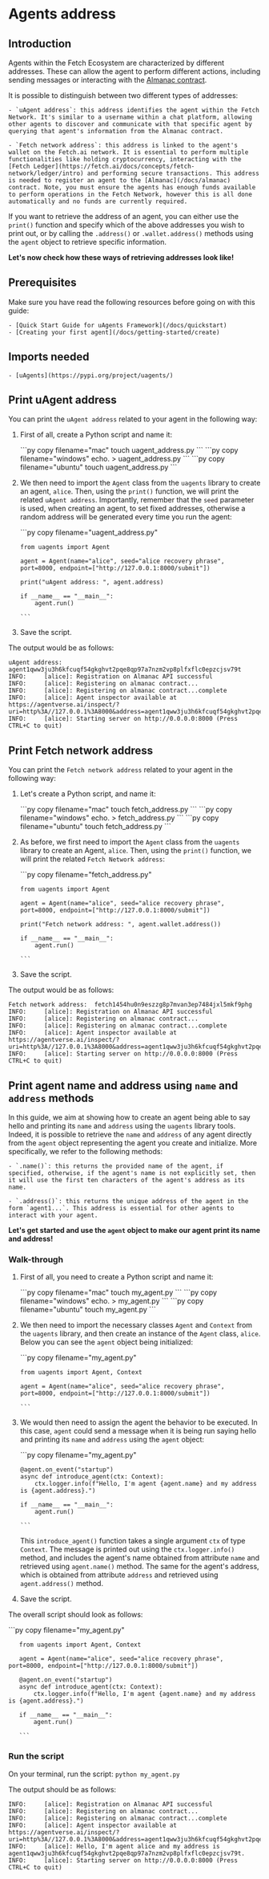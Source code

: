 
# Agents address

## Introduction

Agents within the Fetch Ecosystem are characterized by different addresses. These can allow the agent to perform different actions, including sending messages or interacting with the [Almanac contract](/docs/almanac).

It is possible to distinguish between two different types of addresses:

    - `uAgent address`: this address identifies the agent within the Fetch Network. It's similar to a username within a chat platform, allowing other agents to discover and communicate with that specific agent by querying that agent's information from the Almanac contract.

    - `Fetch network address`: this address is linked to the agent's wallet on the Fetch.ai network. It is essential to perform multiple functionalities like holding cryptocurrency, interacting with the [Fetch Ledger](https://fetch.ai/docs/concepts/fetch-network/ledger/intro) and performing secure transactions. This address is needed to register an agent to the [Almanac](/docs/almanac) contract. Note, you must ensure the agents has enough funds available to perform operations in the Fetch Network, however this is all done automatically and no funds are currently required. 

If you want to retrieve the address of an agent, you can either use the `print()` function and specify which of the above addresses you wish to print out, or by calling the `.address()` or `.wallet.address()` methods using the `agent` object to retrieve specific information.

**Let's now check how these ways of retrieving addresses look like!**

## Prerequisites

Make sure you have read the following resources before going on with this guide:

    - [Quick Start Guide for uAgents Framework](/docs/quickstart)
    - [Creating your first agent](/docs/getting-started/create)

## Imports needed

    - [uAgents](https://pypi.org/project/uagents/)

## Print uAgent address

You can print the `uAgent address` related to your agent in the following way:

1. First of all, create a Python script and name it:

   <CodeGroup hasCopy isOSFile>
   <DocsCode mac={true}>
       ```py copy filename="mac"
       touch uagent_address.py
       ```
   </DocsCode>

   <DocsCode windows={true}>
       ```py copy filename="windows"
       echo. > uagent_address.py
       ```
   </DocsCode>

   <DocsCode ubuntu={true}>
       ```py copy filename="ubuntu"
       touch uagent_address.py
       ```
   </DocsCode>
   </CodeGroup>

2. We then need to import the `Agent` class from the `uagents` library to create an agent, `alice`. Then, using the `print()` function, we will print the related `uAgent address`. Importantly, remember that the `seed` parameter is used, when creating an agent, to set fixed addresses, otherwise a random address will be generated every time you run the agent:

   <GithubCodeSegment digest="dc9c1e764bfffbbc0e4b2d21fac166f0">
       <CodeSegment
           path="https://github.com/fetchai/uAgent-Examples/blob/main/5-documentation/guides/agents/getting-started/getting-uagent-address/uagent_address.py"
           lineStart={1}
           lineEnd={8}
           last_updated={""}
           hosted={true}
       />
   </GithubCodeSegment>
   <CodeGroup dynamic hasCopy isLocalHostedFile digest='dc9c1e764bfffbbc0e4b2d21fac166f0'>
   
   <DocsCode local={true}>
       ```py copy filename="uagent_address.py"
   
       from uagents import Agent
       
       agent = Agent(name="alice", seed="alice recovery phrase", port=8000, endpoint=["http://127.0.0.1:8000/submit"])
       
       print("uAgent address: ", agent.address)
       
       if __name__ == "__main__":
           agent.run()
   
       ```
   </DocsCode>
   
   </CodeGroup>

3. Save the script.

The output would be as follows:

   ```
   uAgent address:  agent1qww3ju3h6kfcuqf54gkghvt2pqe8qp97a7nzm2vp8plfxflc0epzcjsv79t
   INFO:     [alice]: Registration on Almanac API successful
   INFO:     [alice]: Registering on almanac contract...
   INFO:     [alice]: Registering on almanac contract...complete
   INFO:     [alice]: Agent inspector available at https://agentverse.ai/inspect/?uri=http%3A//127.0.0.1%3A8000&address=agent1qww3ju3h6kfcuqf54gkghvt2pqe8qp97a7nzm2vp8plfxflc0epzcjsv79t
   INFO:     [alice]: Starting server on http://0.0.0.0:8000 (Press CTRL+C to quit)
   ```

## Print Fetch network address

You can print the `Fetch network address` related to your agent in the following way:

1. Let's create a Python script, and name it:

   <CodeGroup hasCopy isOSFile>
   <DocsCode mac={true}>
      ```py copy filename="mac"
      touch fetch_address.py
      ```
   </DocsCode>

   <DocsCode windows={true}>
       ```py copy filename="windows"
       echo. > fetch_address.py
       ```
   </DocsCode>

   <DocsCode ubuntu={true}>
       ```py copy filename="ubuntu"
       touch fetch_address.py
       ```
   </DocsCode>
   </CodeGroup>

2. As before, we first need to import the `Agent` class from the `uagents` library to create an Agent, `alice`. Then, using the `print()` function, we will print the related `Fetch Network address`:

   <GithubCodeSegment digest="c1a9f6fba2e2472ad6adbbfe330dee10">
       <CodeSegment
           path="https://github.com/fetchai/uAgent-Examples/blob/main/5-documentation/guides/agents/getting-started/getting-uagent-address/fetch_address.py"
           lineStart={1}
           lineEnd={8}
           last_updated={""}
           hosted={true}
       />
   </GithubCodeSegment>
   <CodeGroup dynamic hasCopy isLocalHostedFile digest='c1a9f6fba2e2472ad6adbbfe330dee10'>
   
   <DocsCode local={true}>
       ```py copy filename="fetch_address.py"
   
       from uagents import Agent
       
       agent = Agent(name="alice", seed="alice recovery phrase", port=8000, endpoint=["http://127.0.0.1:8000/submit"])
       
       print("Fetch network address: ", agent.wallet.address())
       
       if __name__ == "__main__":
           agent.run()
   
       ```
   </DocsCode>
   
   </CodeGroup>

3. Save the script.

The output would be as follows:

   ```
   Fetch network address:  fetch1454hu0n9eszzg8p7mvan3ep7484jxl5mkf9phg
   INFO:     [alice]: Registration on Almanac API successful
   INFO:     [alice]: Registering on almanac contract...
   INFO:     [alice]: Registering on almanac contract...complete
   INFO:     [alice]: Agent inspector available at https://agentverse.ai/inspect/?uri=http%3A//127.0.0.1%3A8000&address=agent1qww3ju3h6kfcuqf54gkghvt2pqe8qp97a7nzm2vp8plfxflc0epzcjsv79t
   INFO:     [alice]: Starting server on http://0.0.0.0:8000 (Press CTRL+C to quit)
   ```

## Print agent name and address using `name` and `address` methods

In this guide, we aim at showing how to create an agent being able to say hello and printing its `name` and `address` using the `uagents` library tools. Indeed, it is possible to retrieve the `name` and `address` of any agent directly from the `agent` object representing the agent you create and initialize. More specifically, we refer to the following methods:

    - `.name()`: this returns the provided name of the agent, if specified, otherwise, if the agent's name is not explicitly set, then it will use the first ten characters of the agent's address as its name.

    - `.address()`: this returns the unique address of the agent in the form `agent1...`. This address is essential for other agents to interact with your agent.

**Let's get started and use the `agent` object to make our agent print its name and address!**

### Walk-through

1. First of all, you need to create a Python script and name it: 

   <CodeGroup hasCopy isOSFile>
   <DocsCode mac={true}>
      ```py copy filename="mac"
      touch my_agent.py
      ```
   </DocsCode>

   <DocsCode windows={true}>
       ```py copy filename="windows"
       echo. > my_agent.py
       ```
   </DocsCode>

   <DocsCode ubuntu={true}>
       ```py copy filename="ubuntu"
       touch my_agent.py
       ```
   </DocsCode>
   </CodeGroup>

2. We then need to import the necessary classes `Agent` and `Context` from the `uagents` library, and then create an instance of the `Agent` class, `alice`. Below you can see the `agent` object being initialized:

   <GithubCodeSegment digest="b85672be4742d383d6415f4b70f788b3">
       <CodeSegment
           path="https://github.com/fetchai/uAgent-Examples/blob/main/5-documentation/guides/agents/getting-started/getting-uagent-address/my_agent.py"
           lineStart={1}
           lineEnd={3}
           last_updated={""}
           hosted={true}
       />
   </GithubCodeSegment>
   <CodeGroup dynamic hasCopy isLocalHostedFile digest='b85672be4742d383d6415f4b70f788b3'>
   
   <DocsCode local={true}>
       ```py copy filename="my_agent.py"
   
       from uagents import Agent, Context
       
       agent = Agent(name="alice", seed="alice recovery phrase", port=8000, endpoint=["http://127.0.0.1:8000/submit"])
   
       ```
   </DocsCode>
   
   </CodeGroup>

3. We would then need to assign the agent the behavior to be executed. In this case, `agent` could send a message when it is being run saying hello and printing its `name` and `address` using the `agent` object:

   <GithubCodeSegment digest="205cb63ba0491f084f4bce18a13dc378">
       <CodeSegment
           path="https://github.com/fetchai/uAgent-Examples/blob/main/5-documentation/guides/agents/getting-started/getting-uagent-address/my_agent.py"
           lineStart={5}
           lineEnd={10}
           last_updated={""}
           hosted={true}
       />
   </GithubCodeSegment>
   <CodeGroup dynamic hasCopy isLocalHostedFile digest='205cb63ba0491f084f4bce18a13dc378'>
   
   <DocsCode local={true}>
       ```py copy filename="my_agent.py"
   
       @agent.on_event("startup")
       async def introduce_agent(ctx: Context):
           ctx.logger.info(f"Hello, I'm agent {agent.name} and my address is {agent.address}.")
       
       if __name__ == "__main__":
           agent.run()
   
       ```
   </DocsCode>
   
   </CodeGroup>

   This `introduce_agent()` function takes a single argument `ctx` of type `Context`. The message is printed out using the `ctx.logger.info()` method, and includes the agent's name obtained from attribute `name` and retrieved using `agent.name()` method. The same for the agent's address, which is obtained from attribute `address` and retrieved using `agent.address()` method.

4. Save the script.

The overall script should look as follows:

   <GithubCodeSegment digest="c22a07c304b533e9ed80acb99da1783e">
       <CodeSegment
           path="https://github.com/fetchai/uAgent-Examples/blob/main/5-documentation/guides/agents/getting-started/getting-uagent-address/my_agent.py"
           lineStart={1}
           lineEnd={10}
           last_updated={""}
           hosted={true}
       />
   </GithubCodeSegment>
   <CodeGroup dynamic hasCopy isLocalHostedFile digest='c22a07c304b533e9ed80acb99da1783e'>
   
   <DocsCode local={true}>
       ```py copy filename="my_agent.py"
   
       from uagents import Agent, Context
       
       agent = Agent(name="alice", seed="alice recovery phrase", port=8000, endpoint=["http://127.0.0.1:8000/submit"])
       
       @agent.on_event("startup")
       async def introduce_agent(ctx: Context):
           ctx.logger.info(f"Hello, I'm agent {agent.name} and my address is {agent.address}.")
       
       if __name__ == "__main__":
           agent.run()
   
       ```
   </DocsCode>
   
   </CodeGroup>

### Run the script

On your terminal, run the script: `python my_agent.py`

The output should be as follows:

   ```
   INFO:     [alice]: Registration on Almanac API successful
   INFO:     [alice]: Registering on almanac contract...
   INFO:     [alice]: Registering on almanac contract...complete
   INFO:     [alice]: Agent inspector available at https://agentverse.ai/inspect/?uri=http%3A//127.0.0.1%3A8000&address=agent1qww3ju3h6kfcuqf54gkghvt2pqe8qp97a7nzm2vp8plfxflc0epzcjsv79t
   INFO:     [alice]: Hello, I'm agent alice and my address is agent1qww3ju3h6kfcuqf54gkghvt2pqe8qp97a7nzm2vp8plfxflc0epzcjsv79t.
   INFO:     [alice]: Starting server on http://0.0.0.0:8000 (Press CTRL+C to quit)
   ```
